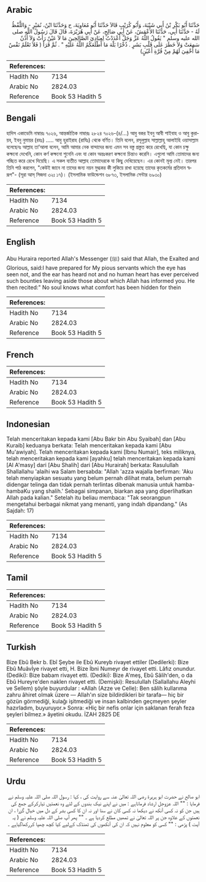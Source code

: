 ## Arabic


<div dir="rtl" lang="ar" style={{fontSize:'larger',backgroundColor:'#f8f9fa',padding:20}}>
حَدَّثَنَا أَبُو بَكْرِ بْنُ أَبِي شَيْبَةَ، وَأَبُو كُرَيْبٍ قَالاَ حَدَّثَنَا أَبُو مُعَاوِيَةَ، ح وَحَدَّثَنَا ابْنُ، نُمَيْرٍ - وَاللَّفْظُ لَهُ - حَدَّثَنَا أَبِي، حَدَّثَنَا الأَعْمَشُ، عَنْ أَبِي صَالِحٍ، عَنْ أَبِي هُرَيْرَةَ، قَالَ قَالَ رَسُولُ اللَّهِ صلى الله عليه وسلم ‏"‏ يَقُولُ اللَّهُ عَزَّ وَجَلَّ أَعْدَدْتُ لِعِبَادِيَ الصَّالِحِينَ مَا لاَ عَيْنٌ رَأَتْ وَلاَ أُذُنٌ سَمِعَتْ وَلاَ خَطَرَ عَلَى قَلْبِ بَشَرٍ ‏.‏ ذُخْرًا بَلْهَ مَا أَطْلَعَكُمُ اللَّهُ عَلَيْهِ ‏"‏ ‏.‏ ثُمَّ قَرَأَ ‏(‏ فَلاَ تَعْلَمُ نَفْسٌ مَا أُخْفِيَ لَهُمْ مِنْ قُرَّةِ أَعْيُنٍ‏)‏
</div>
<div style={{backgroundColor:'#f8f9fa',padding:20, marginBottom: 10}}><table> <thead> <tr> <th>References:</th> <th></th> </tr> </thead> <tbody><tr><td>Hadith No</td><td>7134</td></tr><tr><td>Arabic No</td><td>2824.03</td></tr><tr><td>Reference</td><td>Book 53 Hadith 5</td></tr></tbody></table></div>

## Bengali


<div dir="ltr" lang="bn" style={{fontSize:'larger',backgroundColor:'#f8f9fa',padding:20}}>
হাদিস একাডেমি নাম্বারঃ ৭০২৬, আন্তর্জাতিক নাম্বারঃ ২৮২৪ ৭০২৬-(৪/...) আবু বকর ইবনু আবী শাইবাহ ও আবু কুরায়ব, ইবনু নুমায়র (রহঃ) ..... আবু হুরাইরাহ (রাযিঃ) থেকে বর্ণিত। তিনি বলেন, রসূলুল্লাহ সাল্লাল্লাহু আলাইহি ওয়াসাল্লাম বলেছেনঃ আল্লাহ তা’আলা বলেন, আমি আমার নেক বান্দাদের জন্য এমন সব বস্তু প্রস্তুত করে রেখেছি, যা কোন চক্ষু কক্ষনো দেখেনি, কোন কৰ্ণ কক্ষনো শুনেনি এবং যা কোন অন্তঃকরণ কক্ষনো চিন্তাও করেনি। এগুলো আমি তোমাদের জন্য গচ্ছিত করে রেখে দিয়েছি। এ সকল ব্যতীত আল্লাহ তোমাদেরকে যা কিছু দেখিয়েছেন। এর কোনই মূল্য নেই। তারপর তিনি পাঠ করলেন, "কেউই জানে না তাদের জন্য নয়ন মুগ্ধকর কী লুকিয়ে রাখা হয়েছে তাদের কৃতকর্মের প্রতিদান স্বরূপ"- (সূরা আস্ সিজদা ৩২ঃ ১৭)। (ইসলামিক ফাউন্ডেশন ৬৮৭৩, ইসলামিক সেন্টার ৬৯৩০)
</div>
<div style={{backgroundColor:'#f8f9fa',padding:20, marginBottom: 10}}><table> <thead> <tr> <th>References:</th> <th></th> </tr> </thead> <tbody><tr><td>Hadith No</td><td>7134</td></tr><tr><td>Arabic No</td><td>2824.03</td></tr><tr><td>Reference</td><td>Book 53 Hadith 5</td></tr></tbody></table></div>

## English


<div dir="ltr" lang="en" style={{fontSize:'larger',backgroundColor:'#f8f9fa',padding:20}}>
Abu Huraira reported Allah's Messenger (ﷺ) said that Allah, the Exalted and Glorious, said:I have prepared for My pious servants which the eye has seen not, and the ear has heard not and no human heart has ever perceived such bounties leaving aside those about which Allah has informed you. He then recited:" No soul knows what comfort has been hidden for thein
</div>
<div style={{backgroundColor:'#f8f9fa',padding:20, marginBottom: 10}}><table> <thead> <tr> <th>References:</th> <th></th> </tr> </thead> <tbody><tr><td>Hadith No</td><td>7134</td></tr><tr><td>Arabic No</td><td>2824.03</td></tr><tr><td>Reference</td><td>Book 53 Hadith 5</td></tr></tbody></table></div>

## French


<div dir="ltr" lang="fr" style={{fontSize:'larger',backgroundColor:'#f8f9fa',padding:20}}>

</div>
<div style={{backgroundColor:'#f8f9fa',padding:20, marginBottom: 10}}><table> <thead> <tr> <th>References:</th> <th></th> </tr> </thead> <tbody><tr><td>Hadith No</td><td>7134</td></tr><tr><td>Arabic No</td><td>2824.03</td></tr><tr><td>Reference</td><td>Book 53 Hadith 5</td></tr></tbody></table></div>

## Indonesian


<div dir="ltr" lang="id" style={{fontSize:'larger',backgroundColor:'#f8f9fa',padding:20}}>
Telah menceritakan kepada kami [Abu Bakr bin Abu Syaibah] dan [Abu Kuraib] keduanya berkata: Telah menceritakan kepada kami [Abu Mu'awiyah]. Telah menceritakan kepada kami [Ibnu Numair], teks miliknya, telah menceritakan kepada kami [ayahku] telah menceritakan kepada kami [Al A'masy] dari [Abu Shalih] dari [Abu Hurairah] berkata: Rasulullah Shallallahu 'alaihi wa Salam bersabda: "Allah 'azza wajalla berfirman: 'Aku telah menyiapkan sesuatu yang belum pernah dilihat mata, belum pernah didengar telinga dan tidak pernah terlintas dibenak manusia untuk hamba-hambaKu yang shalih.' Sebagai simpanan, biarkan apa yang diperlihatkan Allah pada kalian." Setelah itu beliau membaca: "Tak seorangpun mengetahui berbagai nikmat yang menanti, yang indah dipandang." (As Sajdah: 17)
</div>
<div style={{backgroundColor:'#f8f9fa',padding:20, marginBottom: 10}}><table> <thead> <tr> <th>References:</th> <th></th> </tr> </thead> <tbody><tr><td>Hadith No</td><td>7134</td></tr><tr><td>Arabic No</td><td>2824.03</td></tr><tr><td>Reference</td><td>Book 53 Hadith 5</td></tr></tbody></table></div>

## Tamil


<div dir="ltr" lang="ta" style={{fontSize:'larger',backgroundColor:'#f8f9fa',padding:20}}>

</div>
<div style={{backgroundColor:'#f8f9fa',padding:20, marginBottom: 10}}><table> <thead> <tr> <th>References:</th> <th></th> </tr> </thead> <tbody><tr><td>Hadith No</td><td>7134</td></tr><tr><td>Arabic No</td><td>2824.03</td></tr><tr><td>Reference</td><td>Book 53 Hadith 5</td></tr></tbody></table></div>

## Turkish


<div dir="ltr" lang="tr" style={{fontSize:'larger',backgroundColor:'#f8f9fa',padding:20}}>
Bize Ebû Bekr b. Ebî Şeybe ile Ebû Kureyb rivayet ettiler (Dedilerki): Bize Ebû Muâvİye rivayet etti, H. Bize İbni Numeyr de rivayet etti. Lâfız onundur. (Dediki): Bize babam rivayet etti. (Dediki): Bize A'meş, Ebû Sâlih'den, o da Ebû Hureyre'den naklen rivayet etti. (Demişki): Resulullah (Sallallahu Aleyhi ve Sellem) şöyle buyurdular : «Allah (Azze ve Celle): Ben sâlih kullarıma zahru âhiret olmak üzere — Allah'ın size bildirdikleri bir tarafa— hiç bir gözün görmediği, kulağı işitmediği ve insan kalbinden geçmeyen şeyler hazırladım, buyuruyor.» Sonra: «Hiç bir nefis onlar için saklanan ferah feza şeyleri bilmez.» âyetini okudu. İZAH 2825 DE
</div>
<div style={{backgroundColor:'#f8f9fa',padding:20, marginBottom: 10}}><table> <thead> <tr> <th>References:</th> <th></th> </tr> </thead> <tbody><tr><td>Hadith No</td><td>7134</td></tr><tr><td>Arabic No</td><td>2824.03</td></tr><tr><td>Reference</td><td>Book 53 Hadith 5</td></tr></tbody></table></div>

## Urdu


<div dir="rtl" lang="ur" style={{fontSize:'larger',backgroundColor:'#f8f9fa',padding:20}}>
ابو صالح نے حضرت ابو ہریرۃ رضی اللہ تعالیٰ عنہ سے روایت کی ، کہا : رسول اللہ صلی اللہ علیہ وسلم نے فرمایا : "" اللہ عزوجل ارشاد فرماتاہے : میں نے اپنے نیک بندوں کے لئے وہ نعمتیں تیارکرکے جمع کی ہیں جن کو نہ کسی آنکھ نے دیکھا نہ کسی کان نے سنا اور نہ ان کا کسی بشر کے دل میں خیال گزرا ، ان نعمتوں کے علاوہ جن پر اللہ تعالیٰ نے تمھیں مطلع کردیا ہے ۔ "" پھر آپ صلی اللہ علیہ وسلم نے ( یہ آیت ) پڑھی : "" کسی کو معلوم نہیں کہ ان کی آنکھوں کی ٹھنڈک کےلیے کیا کچھ چھپا کررکھاگیاہے ۔
</div>
<div style={{backgroundColor:'#f8f9fa',padding:20, marginBottom: 10}}><table> <thead> <tr> <th>References:</th> <th></th> </tr> </thead> <tbody><tr><td>Hadith No</td><td>7134</td></tr><tr><td>Arabic No</td><td>2824.03</td></tr><tr><td>Reference</td><td>Book 53 Hadith 5</td></tr></tbody></table></div>